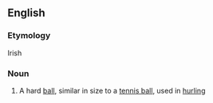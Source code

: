 ==English==

===Etymology===
Irish

===Noun===
{{wikipedia}}
{{en-noun}}

# A hard [[ball]], similar in size to a [[tennis ball]], used in [[hurling]]